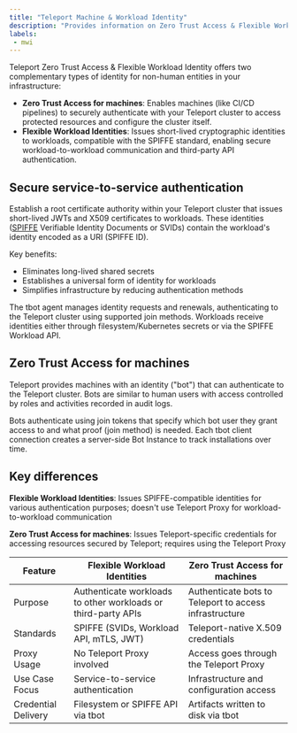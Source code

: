 ```yaml
---
title: "Teleport Machine & Workload Identity"
description: "Provides information on Zero Trust Access & Flexible Workload Identity."
labels:
 - mwi
---
```


Teleport Zero Trust Access & Flexible Workload Identity offers two complementary types of identity for non-human entities in your infrastructure:

- **Zero Trust Access for machines**: 
Enables machines (like CI/CD pipelines) to securely authenticate with your Teleport cluster to access protected resources and configure the cluster itself.
- **Flexible Workload Identities**: 
Issues short-lived cryptographic identities to workloads, compatible with the SPIFFE standard, enabling secure workload-to-workload communication and third-party API authentication.

## Secure service-to-service authentication

Establish a root certificate authority within your Teleport cluster that issues short-lived JWTs and X509 certificates to workloads. These identities ([SPIFFE](../machine-workload-identity/workload-identity/spiffe.mdx) Verifiable Identity Documents or SVIDs) contain the workload's identity encoded as a URI (SPIFFE ID).

Key benefits:

- Eliminates long-lived shared secrets
- Establishes a universal form of identity for workloads
- Simplifies infrastructure by reducing authentication methods

The tbot agent manages identity requests and renewals, authenticating to the Teleport cluster using supported join methods. Workloads receive identities either through filesystem/Kubernetes secrets or via the SPIFFE Workload API.

## Zero Trust Access for machines

Teleport provides machines with an identity ("bot") that can authenticate to the Teleport cluster. Bots are similar to human users with access controlled by roles and activities recorded in audit logs.

Bots authenticate using join tokens that specify which bot user they grant access to and what proof (join method) is needed. Each tbot client connection creates a server-side Bot Instance to track installations over time.

## Key differences

**Flexible Workload Identities**: Issues SPIFFE-compatible identities for various authentication purposes; doesn't use Teleport Proxy for workload-to-workload communication

**Zero Trust Access for machines**: Issues Teleport-specific credentials for accessing resources secured by Teleport; requires using the Teleport Proxy

| Feature | Flexible Workload Identities | Zero Trust Access for machines |
|---------|------------------------------|--------------------------------|
| Purpose | Authenticate workloads to other workloads or third-party APIs | Authenticate bots to Teleport to access infrastructure |
| Standards | SPIFFE (SVIDs, Workload API, mTLS, JWT) | Teleport-native X.509 credentials |
| Proxy Usage | No Teleport Proxy involved | Access goes through the Teleport Proxy |
| Use Case Focus | Service-to-service authentication | Infrastructure and configuration access |
| Credential Delivery | Filesystem or SPIFFE API via tbot | Artifacts written to disk via tbot |

<DocCardList />

